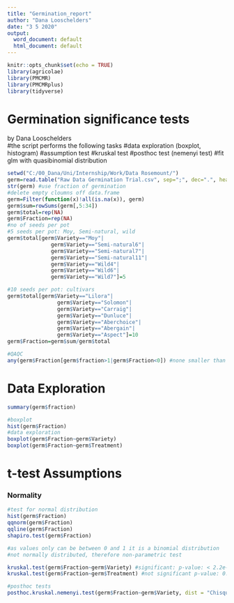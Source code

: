 ```yaml
---
title: "Germination_report"
author: "Dana Looschelders"
date: "3 5 2020"
output:
  word_document: default
  html_document: default
---
```


```r
knitr::opts_chunk$set(echo = TRUE)
library(agricolae)
library(PMCMR)
library(PMCMRplus)
library(tidyverse)
```

# Germination significance tests  
 by Dana Looschelders  
#the script performs the following tasks
  #data exploration (boxplot, histogram)
  #assumption test
  #kruskal test 
  #posthoc test (nemenyi test)
  #fit glm with quasibinomial distribution

```r
setwd("C:/00_Dana/Uni/Internship/Work/Data Rosemount/")
germ=read.table("Raw Data Germination Trial.csv", sep=";", dec=".", header=T, skip=1)
str(germ) #use fraction of germination
#delete empty cloumns off data.frame
germ=Filter(function(x)!all(is.na(x)), germ)
germ$sum=rowSums(germ[,5:34])
germ$total=rep(NA)
germ$Fraction=rep(NA)
#no of seeds per pot
#5 seeds per pot: Moy, Semi-natural, wild
germ$total[germ$Variety=="Moy"|
              germ$Variety=="Semi-natural6"|
              germ$Variety=="Semi-natural7"|
              germ$Variety=="Semi-natural11"|
              germ$Variety=="Wild4"|
              germ$Variety=="Wild6"|
              germ$Variety=="Wild7"]=5

#10 seeds per pot: cultivars
germ$total[germ$Variety=="Lilora"|
                germ$Variety=="Solomon"|
                germ$Variety=="Carraig"|
                germ$Variety=="Dunluce"|
                germ$Variety=="Aberchoice"|
                germ$Variety=="Abergain"|
                germ$Variety=="Aspect"]=10
germ$Fraction=germ$sum/germ$total

#QAQC
any(germ$Fraction[germ$fraction>1|germ$Fraction<0]) #none smaller than 0 or bigger than 1

```

# Data Exploration  
```r
summary(germ$fraction)

#boxplot
hist(germ$Fraction)
#data exploration 
boxplot(germ$Fraction~germ$Variety)
boxplot(germ$Fraction~germ$Treatment)

```
# t-test Assumptions  
### Normality  
```r
#test for normal distribution
hist(germ$Fraction) 
qqnorm(germ$Fraction)
qqline(germ$Fraction)
shapiro.test(germ$Fraction) 

#as values only can be between 0 and 1 it is a binomial distribution
#not normally distributed, therefore non-parametric test

kruskal.test(germ$Fraction~germ$Variety) #significant: p-value: < 2.2e-16
kruskal.test(germ$Fraction~germ$Treatment) #not significant p-value: 0.7829

#posthoc tests
posthoc.kruskal.nemenyi.test(germ$Fraction~germ$Variety, dist = "Chisquare")

```

